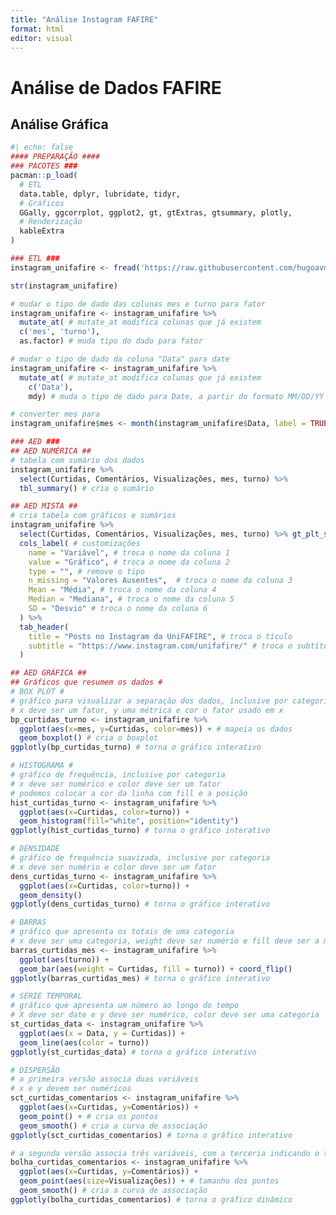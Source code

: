 ```yaml
---
title: "Análise Instagram FAFIRE"
format: html
editor: visual
---
```


# Análise de Dados FAFIRE

## Análise Gráfica

```r
#| echo: false
#### PREPARAÇÃO ####
### PACOTES ###
pacman::p_load(
  # ETL
  data.table, dplyr, lubridate, tidyr,
  # Gráficos
  GGally, ggcorrplot, ggplot2, gt, gtExtras, gtsummary, plotly, 
  # Renderização
  kableExtra
)

### ETL ###
instagram_unifafire <- fread('https://raw.githubusercontent.com/hugoavmedeiros/ciencia_politica_com_r/master/bases_tratadas/instagram_unifafire.csv')

str(instagram_unifafire)

# mudar o tipo de dado das colunas mes e turno para fator 
instagram_unifafire <- instagram_unifafire %>% 
  mutate_at( # mutate_at modifica colunas que já existem
  c('mes', 'turno'), 
  as.factor) # muda tipo do dado para fator

# mudar o tipo de dado da coluna "Data" para date
instagram_unifafire <- instagram_unifafire %>%
  mutate_at( # mutate_at modifica colunas que já existem
    c('Data'), 
    mdy) # muda o tipo de dado para Date, a partir do formato MM/DD/YY

# converter mes para 
instagram_unifafire$mes <- month(instagram_unifafire$Data, label = TRUE)

### AED ###
## AED NUMÉRICA ##
# tabela com sumário dos dados
instagram_unifafire %>% 
  select(Curtidas, Comentários, Visualizações, mes, turno) %>% 
  tbl_summary() # cria o sumário

## AED MISTA ##
# cria tabela com gráficos e sumários
instagram_unifafire %>% 
  select(Curtidas, Comentários, Visualizações, mes, turno) %>% gt_plt_summary() %>% #função para gerar a tabela
  cols_label( # customizações
    name = "Variável", # troca o nome da coluna 1
    value = "Gráfico", # troca o nome da coluna 2
    type = "", # remove o tipo
    n_missing = "Valores Ausentes",  # troca o nome da coluna 3
    Mean = "Média", # troca o nome da coluna 4
    Median = "Mediana", # troca o nome da coluna 5
    SD = "Desvio" # troca o nome da coluna 6
  ) %>% 
  tab_header(
    title = "Posts no Instagram da UniFAFIRE", # troca o tículo
    subtitle = "https://www.instagram.com/unifafire/" # troca o subtítulo
  )

## AED GRÁFICA ##
## Gráficos que resumem os dados #
# BOX PLOT #
# gráfico para visualizar a separação dos dados, inclusive por categoria
# x deve ser um fator, y uma métrica e cor o fator usado em x
bp_curtidas_turno <- instagram_unifafire %>% 
  ggplot(aes(x=mes, y=Curtidas, color=mes)) + # mapeia os dados
  geom_boxplot() # cria o boxplot
ggplotly(bp_curtidas_turno) # torna o gráfico interativo

# HISTOGRAMA #
# gráfico de frequência, inclusive por categoria
# x deve ser numérico e color deve ser um fator
# podemos colocar a cor da linha com fill e a posição
hist_curtidas_turno <- instagram_unifafire %>% 
  ggplot(aes(x=Curtidas, color=turno)) + 
  geom_histogram(fill="white", position="identity") 
ggplotly(hist_curtidas_turno) # torna o gráfico interativo

# DENSIDADE
# gráfico de frequência suavizada, inclusive por categoria
# x deve ser numério e color deve ser um fator
dens_curtidas_turno <- instagram_unifafire %>% 
  ggplot(aes(x=Curtidas, color=turno)) +
  geom_density()
ggplotly(dens_curtidas_turno) # torna o gráfico interativo

# BARRAS
# gráfico que apresenta os totais de uma categoria
# x deve ser uma categoria, weight deve ser numério e fill deve ser a mesma categoria de x
barras_curtidas_mes <- instagram_unifafire %>% 
  ggplot(aes(turno)) +
  geom_bar(aes(weight = Curtidas, fill = turno)) + coord_flip()
ggplotly(barras_curtidas_mes) # torna o gráfico interativo

# SÉRIE TEMPORAL
# gráfico que apresenta um número ao longo do tempo
# X deve ser date e y deve ser numérico, color deve ser uma categoria
st_curtidas_data <- instagram_unifafire %>% 
  ggplot(aes(x = Data, y = Curtidas)) + 
  geom_line(aes(color = turno))
ggplotly(st_curtidas_data) # torna o gráfico interativo

# DISPERSÃO
# a primeira versão associa duas variáveis
# x e y devem ser numéricos
sct_curtidas_comentarios <- instagram_unifafire %>% 
  ggplot(aes(x=Curtidas, y=Comentários)) + 
  geom_point() + # cria os pontos
  geom_smooth() # cria a curva de associação
ggplotly(sct_curtidas_comentarios) # torna o gráfico interativo

# a segunda versão associa três variáveis, com a terceria indicando o tamanho da circunferência dos pontos
bolha_curtidas_comentarios <- instagram_unifafire %>% 
  ggplot(aes(x=Curtidas, y=Comentários)) + 
  geom_point(aes(size=Visualizações)) + # tamanho dos pontos
  geom_smooth() # cria a curva de associação
ggplotly(bolha_curtidas_comentarios) # torna o gráfico dinâmico

```
